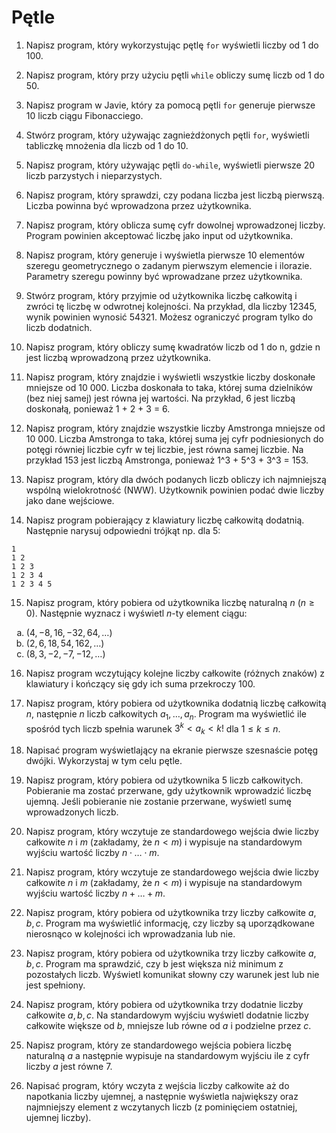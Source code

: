 # Pętle

1. Napisz program, który wykorzystując pętlę `for` wyświetli liczby od 1 do 100.

2. Napisz program, który przy użyciu pętli `while` obliczy sumę liczb od 1 do 50.

3. Napisz program w Javie, który za pomocą pętli `for` generuje pierwsze 10 liczb ciągu Fibonacciego.

4. Stwórz program, który używając zagnieżdżonych pętli `for`, wyświetli tabliczkę mnożenia dla liczb od 1 do 10.

5. Napisz program, który używając pętli `do-while`, wyświetli pierwsze 20 liczb parzystych i nieparzystych.

6. Napisz program, który sprawdzi, czy podana liczba jest liczbą pierwszą. Liczba powinna być wprowadzona przez użytkownika.

7. Napisz program, który oblicza sumę cyfr dowolnej wprowadzonej liczby. Program powinien akceptować liczbę jako input od użytkownika.

8. Napisz program, który generuje i wyświetla pierwsze 10 elementów szeregu geometrycznego o zadanym pierwszym elemencie i ilorazie. Parametry szeregu powinny być wprowadzane przez użytkownika.

9. Stwórz program, który przyjmie od użytkownika liczbę całkowitą i zwróci tę liczbę w odwrotnej kolejności. Na przykład, dla liczby 12345, wynik powinien wynosić 54321. Możesz ograniczyć program tylko do liczb dodatnich.

10. Napisz program, który obliczy sumę kwadratów liczb od 1 do n, gdzie n jest liczbą wprowadzoną przez użytkownika.

11. Napisz program, który znajdzie i wyświetli wszystkie liczby doskonałe mniejsze od 10 000. Liczba doskonała to taka, której suma dzielników (bez niej samej) jest równa jej wartości. Na przykład, 6 jest liczbą doskonałą, ponieważ 1 + 2 + 3 = 6.

12. Napisz program, który znajdzie wszystkie liczby Amstronga mniejsze od 10 000. Liczba Amstronga to taka, której suma jej cyfr podniesionych do potęgi równiej liczbie cyfr w tej liczbie, jest równa samej liczbie. Na przykład 153 jest liczbą Amstronga, ponieważ 1^3 + 5^3 + 3^3 = 153.

13. Napisz program, który dla dwóch podanych liczb obliczy ich najmniejszą wspólną wielokrotność (NWW). Użytkownik powinien podać dwie liczby jako dane wejściowe.

14. Napisz program pobierający z klawiatury liczbę całkowitą dodatnią. Następnie narysuj odpowiedni trójkąt np. dla 5:

```
1
1 2
1 2 3
1 2 3 4
1 2 3 4 5
```

15. Napisz program, który pobiera od użytkownika liczbę naturalną $n$ ($n\geqslant 0$). Następnie wyznacz i wyświetl $n$-ty element ciągu:

a) $(4,-8,16,-32,64,\ldots )$
b) $(2,6,18,54,162,\ldots )$
c) $(8,3,-2,-7,-12,\ldots )$

16. Napisz program wczytujący kolejne liczby całkowite (różnych znaków) z klawiatury i kończący się gdy ich suma przekroczy 100.

17. Napisz program, który pobiera od użytkownika dodatnią liczbę całkowitą $n$, następnie $n$ liczb całkowitych $a_1, \ldots, a_n$. Program ma wyświetlić ile spośród tych liczb spełnia warunek $3^k < a_k <k!$ dla $1\leq k \leq n$.

18. Napisać program wyświetlający na ekranie pierwsze szesnaście potęg dwójki. Wykorzystaj w tym celu pętle.

19. Napisz program, który pobiera od użytkownika 5 liczb całkowitych. Pobieranie ma zostać przerwane, gdy użytkownik wprowadzić liczbę ujemną. Jeśli pobieranie nie zostanie przerwane, wyświetl sumę wprowadzonych liczb.

20. Napisz program, który wczytuje ze standardowego wejścia dwie liczby całkowite $n$ i $m$ (zakładamy, że $n < m$) i wypisuje na standardowym wyjściu wartość liczby $n\cdot \ldots \cdot m$. 

21. Napisz program, który wczytuje ze standardowego wejścia dwie liczby całkowite $n$ i $m$ (zakładamy, że $n < m$) i wypisuje na standardowym wyjściu wartość liczby $n+ \ldots + m$. 

22. Napisz program, który pobiera od użytkownika trzy liczby całkowite $a, b, c$. Program ma wyświetlić informację, czy liczby są uporządkowane nierosnąco w kolejności ich wprowadzania lub nie.

23. Napisz program, który pobiera od użytkownika trzy liczby całkowite $a, b, c$. Program ma sprawdzić, czy b jest większa niż minimum z pozostałych liczb. Wyświetl komunikat słowny czy warunek jest lub nie jest spełniony.

24. Napisz program, który pobiera od użytkownika trzy dodatnie liczby całkowite $a, b, c$. Na standardowym wyjściu wyświetl dodatnie liczby całkowite większe od $b$, mniejsze lub równe od $a$ i podzielne przez $c$.

25. Napisz program, który ze standardowego wejścia pobiera liczbę naturalną $a$ a następnie wypisuje na standardowym wyjściu ile z cyfr liczby $a$ jest równe 7.

26. Napisać program, który wczyta z wejścia liczby całkowite aż do napotkania liczby ujemnej, a następnie wyświetla największy oraz najmniejszy element z wczytanych liczb (z pominięciem ostatniej, ujemnej liczby).